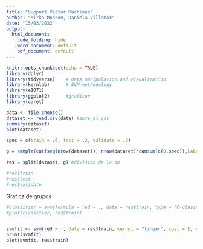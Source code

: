 ```yaml
---
title: "Support Vector Machines"
author: "Mirka Monzon, Daniela Villamar"
date: "15/03/2022"
output: 
  html_document:
    code_folding: hide
    word_document: default
    pdf_document: default
---
```


```r
knitr::opts_chunk$set(echo = TRUE)
library(dplyr)
library(tidyverse)    # data manipulation and visualization
library(kernlab)      # SVM methodology
library(e1071)  
library(ggplot2)      #graficar
library(caret)
```

```r
data <- file.choose() 
dataset <- read.csv(data) #abre el csv
summary(dataset)
plot(dataset)
```


```r
spec = c(train = .6, test = .2, validate = .2)

g = sample(cut(seq(nrow(dataset)), nrow(dataset)*cumsum(c(0,spec)),labels = names(spec)))

res = split(dataset, g) #division de la db

#res$train
#res$test
#res$validate
```

Grafica de grupos
```r
#classifier = svm(formula = red ~ ., data = res$train, type = 'C-classification', kernel = 'linear')
#plot(classifier, res$train)


svmfit <- svm(red ~. , data = res$train, kernel = "linear", cost = 1, scale = FALSE)
print(svmfit)
plot(svmfit, res$train)

```





